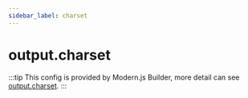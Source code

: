 ```yaml
---
sidebar_label: charset
---
```


# output.charset

:::tip
This config is provided by Modern.js Builder, more detail can see [output.charset](https://modernjs.dev/builder/en/api/config-output.html#outputcharset).
:::


<Main />
